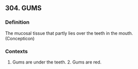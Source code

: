 ## 304. GUMS
### Definition
The mucosal tissue that partly lies over the teeth in the mouth. (Concepticon)

### Contexts
1. Gums are under the teeth. 2. Gums are red.

